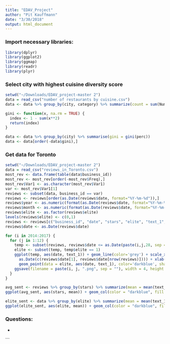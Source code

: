 ```yaml
---
title: "EDAV_Project"
author: "Pit Kauffmann"
date: "3/30/2018"
output: html_document
---
```


### Import necessary libraries:
```r
library(dplyr)
library(ggplot2)
library(ggmap)
library(readr)
library(plyr)
```

### Select city with highest cuisine diversity score
```r
setwd("~/Downloads/EDAV_project-master 2")
data = read_csv("number of restaurants by cuisine.csv")
data <- data %>% group_by(city, category) %>% summarize(count = sum(NumberOfRestaurants, na.rm = TRUE)) %>% mutate(perc = round(count/sum(count),4))

gini <- function(x, na.rm = TRUE) {
  index <- 1 - sum(x**2) 
  return(index)
}

data <- data %>% group_by(city) %>% summarise(gini = gini(perc))
data <- data[order(-data$gini),]
```

### Get data for Toronto
```r
setwd("~/Downloads/EDAV_project-master 2")
data = read_csv("reviews_in_Toronto.csv")
most_rev <- data.frame(table(data$business_id)) 
most_rev <- most_rev[order(-most_rev$Freq),]
most_rev$Var1 <- as.character(most_rev$Var1)
var <- most_rev$Var1[1]
reviews <- subset(data, business_id == var)
reviews <- reviews[order(as.Date(reviews$date, format="%Y-%m-%d")),]
reviews$year <- as.numeric(format(as.Date(reviews$date, format="%Y-%m-%d"),"%Y"))
reviews$month <- as.numeric(format(as.Date(reviews$date, format="%Y-%m-%d"),"%m"))
reviews$elite <- as.factor(reviews$elite)
levels(reviews$elite) <- c(0,1)
reviews <- reviews[c("business_id", "date", "stars", "elite", "text_1", "year", "month")]
reviews$date <- as.Date(reviews$date)

for (i in 2014:2017) {
  for (j in 1:12) {
    temp <- subset(reviews, reviews$date <= as.Date(paste(i,j,28, sep = "-"), format="%Y-%m-%d"))
    elite <- subset(temp, temp$elite == 1)
    ggplot(temp, aes(date, text_1)) + geom_line(color='grey') + scale_x_date(date_labels = ("%b-%Y"), limits =
      as.Date(c(reviews$date[1], reviews$date[nrow(reviews)]))) + xlab("Date") + ylab("Sentiment") + ylim(-1,1) +
      geom_point(data = elite, aes(date, text_1), color='darkblue', shape = 5) + ggtitle(paste(i, "_", j)) 
    ggsave(filename = paste(i, j, ".png", sep = ""), width = 4, height = 4, dpi = 200)
  }
}
```

```r
avg_sent <- reviews %>% group_by(stars) %>% summarize(mean = mean(text_1, na.rm = TRUE))
ggplot(avg_sent, aes(stars, mean)) + geom_col(color = "darkblue", fill = "darkblue") + xlab("Stars") + ylab("Average Review Sentiment")
```

```r
elite_sent <- data %>% group_by(elite) %>% summarize(mean = mean(text_1, na.rm = TRUE))
ggplot(elite_sent, aes(elite, mean)) + geom_col(color = "darkblue", fill = "darkblue", width = 0.5) + xlab("Elite") + ylab("Average Review Sentiment")
```

### Questions:
*   





```


